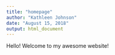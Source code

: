 ```yaml
---
title: "homepage"
author: "Kathleen Johnson"
date: "August 15, 2018"
output: html_document
---
```


Hello! Welcome to my awesome website!